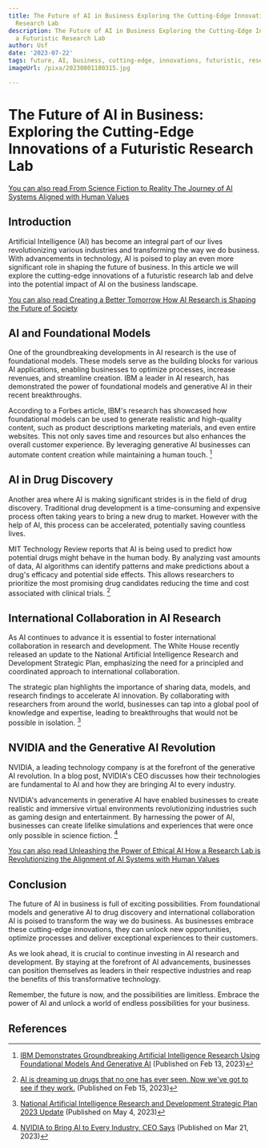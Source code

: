 ```yaml
---
title: The Future of AI in Business Exploring the Cutting-Edge Innovations of a Futuristic
  Research Lab
description: The Future of AI in Business Exploring the Cutting-Edge Innovations of
  a Futuristic Research Lab
author: Usf
date: '2023-07-22'
tags: future, AI, business, cutting-edge, innovations, futuristic, research lab
imageUrl: /pixa/20230801180315.jpg

---
```

# The Future of AI in Business:  Exploring the Cutting-Edge Innovations of a Futuristic Research Lab

[You can also read From Science Fiction to Reality The Journey of AI Systems Aligned with Human Values](From%20Science%20Fiction%20to%20Reality%20The%20Journey%20of%20AI%20Systems%20Aligned%20with%20Human%20Values)


## Introduction

Artificial Intelligence (AI)  has become an integral part of our lives revolutionizing  various industries and  transforming  the way we do business. With advancements in technology, AI is poised to play an even more significant role in  shaping the future of business. In this article  we will explore the cutting-edge innovations of a futuristic research lab and delve  into the  potential impact of AI on the business landscape.

[You can also read Creating a Better Tomorrow How AI Research is Shaping the Future of Society](Creating%20a%20Better%20Tomorrow%20How%20AI%20Research%20is%20Shaping%20the%20Future%20of%20Society)


##  AI and Foundational  Models

One  of the groundbreaking developments in AI research is the use  of foundational models. These models  serve as the building blocks for various AI applications, enabling businesses to optimize processes, increase revenues, and streamline  creation. IBM a leader in  AI research, has demonstrated the  power  of foundational  models and generative  AI in their recent breakthroughs.

According to a Forbes article, IBM's research has showcased how foundational models can be used to  generate realistic and high-quality content, such as product  descriptions marketing materials, and even entire websites. This  not only saves time and resources  but also enhances the overall  customer  experience. By leveraging generative AI businesses can automate content creation while maintaining  a human touch. [^1^]

## AI  in Drug Discovery

Another area where AI is making significant strides is in the field of  drug discovery. Traditional drug development is a time-consuming and expensive process often taking  years to bring a new drug to market. However with the help of AI, this process can be  accelerated, potentially saving  countless lives.

MIT Technology Review reports that AI is being used to predict how potential drugs  might behave in the  human body. By analyzing vast amounts of data, AI algorithms  can identify patterns and make  predictions about a drug's efficacy and potential side effects. This allows researchers to prioritize the  most promising drug candidates reducing the time and cost associated with  clinical trials. [^2^]

## International Collaboration in AI Research

As AI continues  to advance it is essential to foster international collaboration in research and development. The White House recently released an update to the National  Artificial Intelligence Research  and Development Strategic Plan,  emphasizing the need for a principled and coordinated approach to international collaboration.

The strategic plan highlights the importance of sharing data, models, and research findings  to accelerate AI innovation. By collaborating with researchers  from  around the world, businesses can tap into a global pool of knowledge and expertise, leading to breakthroughs that would not  be possible in isolation. [^3^]

##  NVIDIA and the  Generative AI Revolution

NVIDIA, a leading  technology company is at the forefront of the generative AI revolution.  In a blog post, NVIDIA's CEO discusses how their technologies are fundamental  to AI and how they are bringing AI to every industry.

NVIDIA's advancements  in generative AI have  enabled businesses to create realistic and immersive virtual environments revolutionizing industries such as gaming design and entertainment. By harnessing the power of AI, businesses can  create lifelike simulations and experiences  that were once only  possible in science fiction. [^4^]

[You can also read Unleashing the Power of Ethical AI How a Research Lab is  Revolutionizing the Alignment of AI Systems with Human Values](Unleashing%20the%20Power%20of%20Ethical%20AI%20How%20a%20Research%20Lab%20is%20Revolutionizing%20the%20Alignment%20of%20AI%20Systems%20with%20Human%20Values)


## Conclusion

The future of AI in business is full of exciting possibilities. From foundational models and  generative AI to drug discovery and international  collaboration AI is poised to transform the way we do business. As businesses embrace these cutting-edge innovations, they can unlock new opportunities, optimize processes and deliver exceptional experiences  to their customers.

As we look ahead,  it is crucial to continue investing in AI research and development. By staying  at the forefront of AI advancements, businesses can position  themselves as leaders in their respective industries and reap the benefits of this transformative technology.

Remember, the  future is now, and the possibilities are limitless.  Embrace the power of AI and unlock a world  of endless possibilities for your business.

## References

[^1^]: [IBM Demonstrates  Groundbreaking Artificial Intelligence Research Using Foundational Models And Generative AI](https://www.forbes.com/sites/moorinsights/2023/02/13/ibm-demonstrates-groundbreaking-artificial-intelligence-research-using-foundational-models-and-generative-ai/?sh=5494f98b750d) (Published on Feb 13, 2023)

[^2^]: [AI is dreaming up drugs that no one has ever seen. Now we've got to see if  they work.](https://www.technologyreview.com/2023/02/15/1067904/ai-automation-drug-development/) (Published  on Feb  15, 2023)

[^3^]: [National Artificial  Intelligence Research and Development Strategic Plan 2023 Update](https://www.whitehouse.gov/wp-content/uploads/2023/05/National-Artificial-Intelligence-Research-and-Development-Strategic-Plan-2023-Update.pdf) (Published  on May 4, 2023)

[^4^]: [NVIDIA to Bring AI to Every Industry, CEO Says](https://blogs.nvidia.com/blog/2023/03/21/gtc-keynote-spring-2023/)  (Published on Mar 21, 2023)